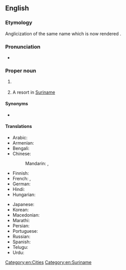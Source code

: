 ==English==

===Etymology===
Anglicization of the same {{etyl|bn|en}} name which is now rendered {{m|en|Kolkata}}.

===Pronunciation===
* {{IPA|en|/kælˈkʌtə/}}

===Proper noun===
{{en-proper noun}}

# {{lb|en|obsolescent}} {{former name of|en|Kolkata|nodot=1}} {{gloss|the state capital of [[West Bengal]], [[India]]}}
# A resort in [[Suriname]]

====Synonyms====
* {{l|en|Kolkata}}

====Translations====
{{trans-top|former name of Kolkata, the capital of West Bengal}}
* Arabic: {{t|ar|كَالْكُوتَا|f|tr=kalkūtā}}
* Armenian: {{t|hy|Կալկաթա|sc=Armn}}
* Bengali: {{t+|bn|কলকাতা}}
* Chinese:
*: Mandarin: {{t+|cmn|加爾各答|sc=Hani}}, {{t+|cmn|加尔各答|tr=Jiā'ěrgèdá|sc=Hani}}
* Finnish: {{t|fi|Kalkutta}}
* French: {{t+|fr|Calcutta|m}}, {{t|fr|Kolkata|m}}
* German: {{t+|de|Kalkutta|n}}
* Hindi: {{t+|hi|कोलकाता}}
* Hungarian: {{t+|hu|Kalkutta}}
{{trans-mid}}
* Japanese: {{t|ja|カルカッタ|tr=Karukatta}}
* Korean: {{t|ko|^캘커타}}
* Macedonian: {{t|mk|Калку́та|f}}
* Marathi: {{t|mr|कलकत्ता}}
* Persian: {{t+|fa|کلکته|tr=kalkate}}
* Portuguese: {{t|pt|Calcutá|f}}
* Russian: {{t+|ru|Кальку́тта|f}}
* Spanish: {{t+|es|Calcuta}}
* Telugu: {{t|te|కోల్కత​}}
* Urdu: {{t|ur|کلکتہ|tr=Kalkatā}}
{{trans-bottom}}

{{trans-see|current name of the city|Kolkata}}

{{sisterlinks|Kolkata}}

[[Category:en:Cities]]
[[Category:en:Suriname]]